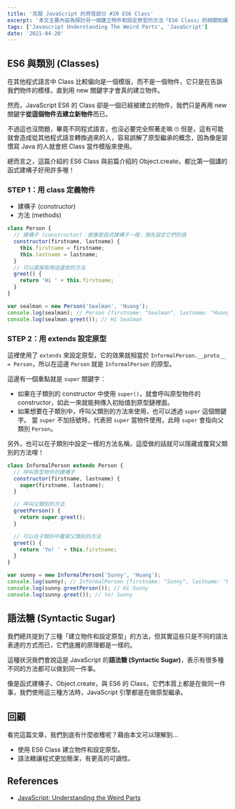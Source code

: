 ```yaml
---
title: '克服 JavaScript 的奇怪部分 #20 ES6 Class'
excerpt: '本文主要內容為探討另一個建立物件和設定原型的方法「ES6 Class」的相關知識。'
tags: ['Javascript Understanding The Weird Parts', 'JavaScript']
date: '2021-04-20'
---
```


## ES6 與類別 (Classes)

在其他程式語言中 Class 比較偏向是一個模版，而不是一個物件，它只是在告訴我們物件的模樣，直到用 new 關鍵字才會真的建立物件。

然而，JavaScript ES6 的 Class 卻是一個已經被建立的物件，我們只是再用 new 關鍵字**從這個物件去建立新物件**而已。

不過這也沒問題，畢竟不同程式語言，也沒必要完全照著走嘛 🙄
但是，這有可能就會造成從其他程式語言轉換過來的人，容易誤解了原型繼承的概念，因為像是習慣寫 Java 的人就會把 Class 當作模版來使用。

總而言之，這篇介紹的 ES6 Class 與前篇介紹的 Object.create，都比第一個講的函式建構子好用許多喔！

### STEP 1：用 class 定義物件

- 建構子 (constructor)
- 方法 (methods)

```javascript
class Person {
  // 建構子 (constructor)：就像是函式建構子一樣，預先設定它們的值
  constructor(firstname, lastname) {
    this.firstname = firstname;
    this.lastname = lastname;
  }
  // 可以直接取用這邊放的方法
  greet() {
    return 'Hi ' + this.firstname;
  }
}

var sealman = new Person('Sealman', 'Huang');
console.log(sealman); // Person {firstname: "Sealman", lastname: "Huang"}
console.log(sealman.greet()); // Hi Sealman
```

### STEP 2：用 extends 設定原型

這裡使用了 `extends` 來設定原型，它的效果就相當於 `InformalPerson.__proto__ = Person`，所以在這邊 `Person` 就是 `InformalPerson` 的原型。

這邊有一個重點就是 `super` 關鍵字：

- 如果在子類別的 constructor 中使用 `super()`，就會呼叫原型物件的 constructor，如此一來就能夠傳入初始值到原型鏈裡面。
- 如果想要在子類別中，呼叫父類別的方法來使用，也可以透過 `super` 這個關鍵字。
  當 `super` 不加括號時，代表把 `super` 當物件使用，此時 `super` 會指向父類別 `Person`。

另外，也可以在子類別中設定一樣的方法名稱，這麼做的話就可以隱藏或覆寫父類別的方法哩！

```javascript
class InformalPerson extends Person {
  // 呼叫原型物件的建構子
  constructor(firstname, lastname) {
    super(firstname, lastname);
  }

  // 呼叫父類別的方法
  greetPerson() {
    return super.greet();
  }

  // 可以在子類別中覆寫父類別的方法
  greet() {
    return 'Yo! ' + this.firstname;
  }
}

var sunny = new InformalPerson('Sunny', 'Huang');
console.log(sunny); // InformalPerson {firstname: "Sunny", lastname: "Huang"}
console.log(sunny.greetPerson()); // Hi Sunny
console.log(sunny.greet()); // Yo! Sunny
```

## 語法糖 (Syntactic Sugar)

我們總共提到了三種「建立物件和設定原型」的方法，但其實這些只是不同的語法表達的方式而已，它們底層的原理都是一樣的。

這種狀況我們會說這是 JavaScript 的**語法糖 (Syntactic Sugar)**，表示有很多種不同的方法都可以做到同一件事。

像是函式建構子、Object.create，與 ES6 的 Class，它們本質上都是在做同一件事，我們使用這三種方法時，JavaScript 引擎都是在做原型繼承。

## 回顧

看完這篇文章，我們到底有什麼收穫呢？藉由本文可以理解到…

- 使用 ES6 Class 建立物件和設定原型。
- 語法糖讓程式更加簡潔，有更高的可讀性。

## References

- [JavaScript: Understanding the Weird Parts](https://www.udemy.com/course/understand-javascript/)
